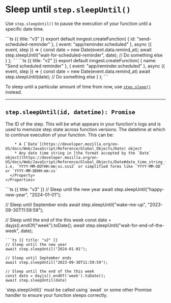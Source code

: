 

# Sleep until `step.sleepUntil()`

Use `step.sleepUntil()` to pause the execution of your function until a specific date time.

<CodeGroup>
```ts {{ title: "v3" }}
export default inngest.createFunction(
  { id: "send-scheduled-reminder" },
  { event: "app/reminder.scheduled" },
  async ({ event, step }) => {
    const date = new Date(event.data.remind_at);
    await step.sleepUntil("wait-for-scheduled-reminder", date);
    // Do something else
  }
);
```
```ts {{ title: "v2" }}
export default inngest.createFunction(
  { name: "Send scheduled reminder" },
  { event: "app/reminder.scheduled" },
  async ({ event, step }) => {
    const date = new Date(event.data.remind_at)
    await step.sleepUntil(date);
    // Do something else
  }
);
```
</CodeGroup>

To sleep until a particular amount of time from now, use [`step.sleep()`](/docs/reference/functions/step-sleep) instead.

---

## `step.sleepUntil(id, datetime): Promise`

<Row>
  <Col>
    <Properties>
      <Property name="id" type="string" required>
        The ID of the step. This will be what appears in your function's logs and is used to memoize step state across function versions.
      </Property>
      <Property name="datetime" type="Date | string" required>
        The datetime at which to continue execution of your function. This can be:

        * A [`Date`](https://developer.mozilla.org/en-US/docs/Web/JavaScript/Reference/Global_Objects/Date) object
        * Any date time string in [the format accepted by the `Date` object](https://developer.mozilla.org/en-US/docs/Web/JavaScript/Reference/Global_Objects/Date#date_time_string_format), i.e. `YYYY-MM-DDTHH:mm:ss.sssZ` or simplified forms like `YYYY-MM-DD` or `YYYY-MM-DDHH:mm:ss`
      </Property>
    </Properties>
  </Col>
  <Col>
  <CodeGroup>
  ```ts {{ title: "v3" }}
  // Sleep until the new year
  await step.sleepUntil("happy-new-year", "2024-01-01");

  // Sleep until September ends
  await step.sleepUntil("wake-me-up", "2023-09-30T11:59:59");

  // Sleep until the end of the this week
  const date = dayjs().endOf("week").toDate();
  await step.sleepUntil("wait-for-end-of-the-week", date);
  ```
  ```ts {{ title: "v2" }}
  // Sleep until the new year
  await step.sleepUntil("2024-01-01");

  // Sleep until September ends
  await step.sleepUntil("2023-09-30T11:59:59");

  // Sleep until the end of the this week
  const date = dayjs().endOf('week').toDate();
  await step.sleepUntil(date)
  ```
  </CodeGroup>
  </Col>
</Row>

<Callout>
  `step.sleepUntil()` must be called using `await` or some other Promise handler to ensure your function sleeps correctly.
</Callout>
